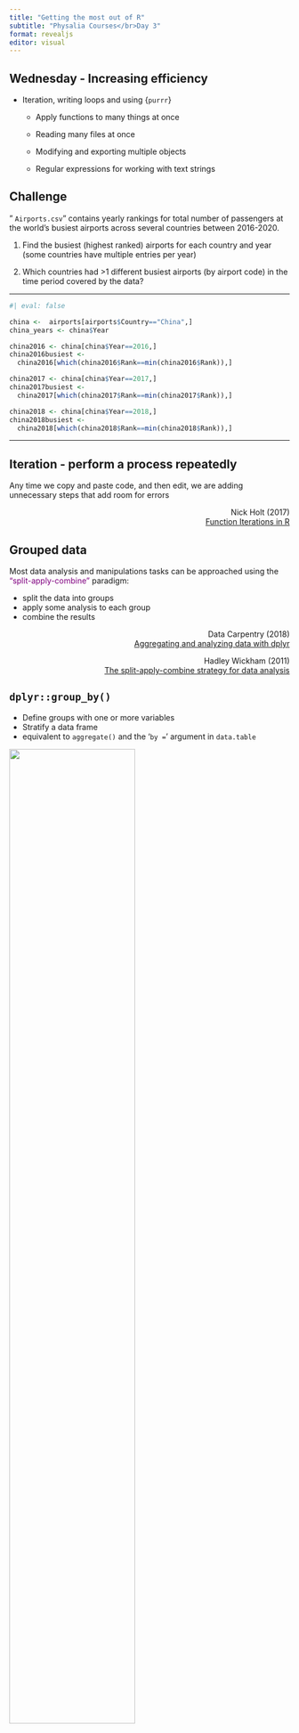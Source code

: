 ```yaml
---
title: "Getting the most out of R"
subtitle: "Physalia Courses</br>Day 3"
format: revealjs
editor: visual
---
```


## Wednesday - Increasing efficiency

- Iteration, writing loops and using {`purrr`}

  - Apply functions to many things at once

  - Reading many files at once

  - Modifying and exporting multiple objects

  - Regular expressions for working with text strings 

## Challenge


" `Airports.csv`" contains yearly rankings for total number of passengers at the world's busiest airports across several countries between 2016-2020.


1. Find the busiest (highest ranked) airports for each country and year (some countries have multiple entries per year)

2. Which countries had >1 different busiest airports (by airport code) in the time period covered by the data? 


---

```r
#| eval: false

china <-  airports[airports$Country=="China",]
china_years <- china$Year

china2016 <- china[china$Year==2016,] 
china2016busiest <- 
  china2016[which(china2016$Rank==min(china2016$Rank)),]

china2017 <- china[china$Year==2017,] 
china2017busiest <- 
  china2017[which(china2017$Rank==min(china2017$Rank)),]

china2018 <- china[china$Year==2018,] 
china2018busiest <- 
  china2018[which(china2018$Rank==min(china2018$Rank)),]

```

---

## Iteration - perform a process repeatedly

Any time we copy and paste code, and then edit, we are adding unnecessary steps that add room for errors

::: {style="text-align: right"}
Nick Holt (2017)  
[Function Iterations in R](https://nick-holt.github.io/2017/12/function-iterations-in-r/)
:::


## Grouped data

Most data analysis and manipulations tasks can be approached using the [“split-apply-combine”]{style="color: purple"} paradigm: 


- split the data into groups
- apply some analysis to each group
- combine the results


::: {style="text-align: right"}
Data Carpentry (2018)  
[Aggregating and analyzing data with dplyr](https://datacarpentry.org/R-genomics/04-dplyr.html)  

Hadley Wickham (2011)  
[The split-apply-combine strategy for data analysis](https://doi.org/10.18637/jss.v040.i01) 
:::


## `dplyr::group_by()`

- Define groups with one or more variables  
- Stratify a data frame 
- equivalent to `aggregate()` and the '`by = `' argument in `data.table`

![](imgs/groupby.PNG){width="67%"}    
from: Manipulación de datos en R con dplyr - Rubén Sánchez

---

## Aggregating or manipulating grouped data

Once `group_by()` creates a "grouped" version of a table, `dplyr` functions will manipulate each "group" separately and then combine the results. 

::: {style="text-align: right"}
RStudio (2021)  
[Data transformation with dplyr cheatsheet](
https://raw.githubusercontent.com/rstudio/cheatsheets/main/data-transformation.pdf)
:::


## Within groups, we can:

- summarize group values (mean, median)

- extract the first or last _n_ rows from each group

- find the minimum or maximum values

- remove duplicated rows

- count records, etc.

---

```r
head(msleep)
```

```r
msleep %>% head %>% gt() %>% 
  tab_style(
    cell_text(size = '21px'),
    locations = list(cells_body(),
                     cells_column_labels(everything()),
                     cells_title()))
```

---

## maximum `brainwt` for each order

```r
msleep %>% group_by(order) %>% slice_max(brainwt,n=1)
```


```r
msleep %>% group_by(order) %>% slice_max(brainwt,n=1)
```

---

### one row sampled randomly from each order
```r
msleep %>% group_by(order) %>% slice_sample(n=1)
```

.tinycode[
```r
msleep %>% group_by(order) %>% slice_sample(n=1)
```
]

---

### summarize

```r
msleep %>% group_by(order) %>% 
  summarize(mean_slp = mean(sleep_total),
            mean_brainwt=mean(brainwt))
```

```r
msleep %>% group_by(order) %>% 
  summarize(mean_slp = mean(sleep_total), mean_brainwt=mean(brainwt))
```


## Loops are fine

(and most of the time you don't have to write them yourselves anyway)

::: columns
::: {.column width="50%"}
![](imgs/loops.png)
:::

::: {.column width="50%"}
Jenny Bryan  
[purrr tutorial](https://jennybc.github.io/purrr-tutorial/index.html)  
[Data Rectangling](https://speakerdeck.com/jennybc/data-rectangling)  
[purrr workshop](https://speakerdeck.com/jennybc/purrr-workshop)
:::
:::

## For loops


::: columns
::: {.column width="50%"}
```r
for (value in sequence) {
   statement(s)
}
```

Execute a set of _statements_, once for each item in a vector, array, list, etc. and stop when the last element is reached. 

:::
::: {.column width="50%"}
```r
for (x in 1:7) {
  print(x)
} 
```
:::
:::

## Practice - for loops {background-color="#a4c5ff"}

Write a for loop to print every other letter in the alphabet (e.g. a,c,e,g)


## Loops and working with groups

```r
msleep %>% 
  group_by(order) %>%   # for order in orders
  slice_sample(1)       # statement to execute 
                        ## (sample element at random)
```

Similar to loops but we keep everything inside the data frame


## Vectorization is our friend

Operations occur in parallel on all elements, rather than on individual components in sequence

#### What will be the result here?

```r
x <- c(1,3,12,4,7,8)
x > 5
```


## Logical operators are vectorized (many other fns too!)

```r
x <- c(1,3,12,4,7,8)
x > 5
```

We don't need to type all of this out or a loop
```r
x[1]>5 ; x[2]>5
x[3]>5 ; x[4]>5
x[5]>5 ; x[6]>5
```

--------

![](imgs/dogscopy.jpg){width="36%"}
American Greetings


## If we really need to iterate

::: columns
::: {.column width="30%"}
![](imgs/purrr.jpeg)
:::

::: {.column width="70%"}
📦 **`purrr`** - Functional programming tools

- map functions to data  
- work efficiently with **lists**
- readable code

:::
:::



::: {style="text-align: right"}
Thomas Mock (2018)  
[Functional Programming in R with purrr](https://towardsdatascience.com/functional-programming-in-r-with-purrr-469e597d0229)
:::


---


[map(]{style="color:blue; font-family: monospace; font-weight: bold"}[.x]{style="color: red; font-family: Liberation Mono; font-weight: bold"}, [.f]{style="color: green; font-family: Liberation Mono; font-weight: bold"}[, ...)]{style="color:blue; font-family: Liberation Mono; font-weight: bold"}


for every element of [.x]{style="color: red; font-family: Liberation Mono; font-weight: bold"}

apply [.f]{style="color: green; font-family: Liberation Mono; font-weight: bold"}

...  arguments for [.f]{style="color: green; font-family: Liberation Mono; font-weight: bold"}



## Mapping functions to data

`map(.x,.f)`

We can specify [.f]{style="color: green; font-family: monospace; font-weight: bold"} as:


- an existing function  

- an anonymous function, defined on-the-fly

- a formula: unique to `purrr`,  provides a very concise way to define anonymous functions



## Functions


![](imgs/r-function-syntax.png)

From: [Learn by Example.com](https://www.learnbyexample.org/r-functions/)

## Function Definition

The '`function()`' function

`function( arglist ) expr`{style="font-size: 1.5em; text-align: center; font-family: monospace; font-weight: bold"}    


**arguments** (`arglist`): values passed to the function

**expression** `(expr)`: 
an object that represents an action that can be performed by R. **Expressions contain one or more statements**


## Defining a function 

```r
my_custom_function <- function(my_arg){
  my_arg+1 # statement
}

my_vector <- c(3,5,6,7)

my_custom_function(my_arg = my_vector)

```


---

The body of the function –the statements that are executed when it runs– is grouped with curly braces   (`{}`)

```r
myfun <- function(x) {
  x + 4 # statement
}
```

::: columns
::: {.column width="30%"}
```r
myfun(6)
myfun(x=6)
```
:::

::: {.column width="70%"}
Writing the names of arguments in a function call is optional, but for functions with >1 arguments the order of the argument values matters
:::
:::



---

**But** we _don't_ need curly braces for functions with only one statement

```r
f <- function(x) x+4   
f(x=6)
```

```r
f <- function(x) mean(x)/2   
f(c(6,43,12,5,7))
```

---

Enclose multi-statement function bodies in curly braces
```r
f <- function(x)  y <- (x*0.2885) log(y) # WON'T RUN  
```

Works, note the statements in separate lines
```r
f <- function(x) {
  y <- (x*0.2885) # this is a statement
  log(y)          # this is another statement
}

f(5)
```


## Anonymous functions

**Functions on the go**
(created and used but never assigned to a variable)

### Anonymous function syntax
```r
(function(x) x * x + 3)(10)
```

the function definition in anonymous functions needs to be wrapped in parentheses to separate function and arguments

---

```r
(function(x) x + 3)(10)
```

Behaves exactly the same as

```r
f <- function(x) x + 3
f(10)
# or 
f <- function(x) {x + 3}
f(10)

```

##  Shorthand notation (since R v4.1.0)

Replaces `function(x) {` with `\(x){`

```r

```


::: {style="text-align: right"}
Russ Hyde (2021)  
[New features in R 4.1.0](https://www.jumpingrivers.com/blog/new-features-r410-pipe-anonymous-functions/)
:::
----------

<blockquote class="twitter-tweet" data-conversation="none" data-dnt="true"><p lang="en" dir="ltr">For what it&#39;s worth, we&#39;re now de-emphasising ~ .x + 1 in purrr in favour of \(x) x + 1. And \(x) is an easy syntax to teach since once you know function(x), all you need to do is replace function with \.</p>&mdash; Hadley Wickham (@hadleywickham) <a href="https://twitter.com/hadleywickham/status/1569370104000815105?ref_src=twsrc%5Etfw">September 12, 2022</a></blockquote> <script async src="https://platform.twitter.com/widgets.js" charset="utf-8"></script> 

-------

## Anonymous functions


- Handy when we want to apply a user-defined operation to many things at once

- Also known as _lambda expressions_

- Self-contained

- Comparable with similar approaches in Python



## Why write our own functions

- Avoids repetition

- Brevity

- Less room for errors

- Take advantage of tools that help us apply functions to many things at once

::: {style="text-align: right"}
Jenny Bryan - Stat545  
[Write your own R functions](https://stat545.com/functions-part1.html)
:::



## Lists

Objects which contain elements of different types, such as numbers, strings, vectors, data frames, or even other lists

```r
my_list <- list(
  a_number = 7,
  a_vector = c("mouse", "cat", "dog"),
  a_dataframe = data.frame(
    a = 1:3, b = c("K", "L", "M")))
```

::: {style="text-align: right"}
Rebecca Barter (2019)  
[Learn to purrr](https://www.rebeccabarter.com/blog/2019-08-19_purrr/)
:::


---

```r
my_list
```


## List indexing
.center[
<img src="imgs/listspepper.png" width="76%" />   
]

Hadley Wickam (2015) on [Twitter](https://twitter.com/hadleywickham/status/643381054758363136?s=20&t=0Gu4Qs757o5KHEJR2ZwkEg)

---

We can also create lists by splitting other objects

Group and split with `dplyr` into a list of data frames, one for each group

```r
cars_country <- 
  gt::gtcars %>% group_by(ctry_origin) %>%
  group_split()
```

```r
cars_country <- 
  gt::gtcars %>% group_by(ctry_origin) %>%
  group_split()
```

```r
class(cars_country)
```

---

`group_keys()` retrieves the grouping data

```r
gt::gtcars %>% group_by(ctry_origin) %>%
  group_keys()
```

---

```r

cars_country[[1]] %>% 
  select(model,ctry_origin) %>% head

```

---

```r

cars_country[[2]] %>% 
  select(model,ctry_origin, hp, msrp) %>% 
  head

```

---

.center[
<img src="imgs/purrrPost.png" />   
]

::: {style="text-align: right"}
Luis (2017)
Export Iteratively  
https://luisdva.github.io/rstats/export-iteratively/
:::


## Why lists?

- Flexible, can store many kinds of objects

- We can easily create lists by splitting existing objects

- List elements can be named 


## Mapping functions to data 

- Apply functions to many things at once

- Reading many files at once

- Modifying and exporting multiple objects


## Apply functions to many things at once

```r
library(openintro)
library(purrr)
data("starbucks")
# create three vectors (numeric)
fat <- starbucks$fat
carb <- starbucks$carb
protein <- starbucks$protein
# put them in a list
nutrients <- list(fat,carb,protein)
# apply the mean function to each list element
map(nutrients,mean)
```


## Apply (custom) functions to many things at once 

```r
# fn that gets min, max, and range

getMinMaxRange <- function(x){
  min_x <- min(x)
  max_x <- max(x)
  maxmin <- max_x - min_x
  c(min_x, max_x, maxmin)
}

```



## Check that the function works for vectors

```r
library(openintro)
library(purrr)
data("starbucks")

# create three vectors (numeric)
fat <- starbucks$fat
carb <- starbucks$carb
protein <- starbucks$protein
# put them in a list
nutrients <- list(fat,carb,protein)
# apply the mean function to each list element
map(nutrients,mean)
# fn that gets min, max, and range

getMinMaxRange <- function(x){
  min_x <- min(x)
  max_x <- max(x)
  maxmin <- max_x - min_x
  c(min_x, max_x, maxmin)
}

```

```r
getMinMaxRange(protein)
getMinMaxRange(carb)
getMinMaxRange(fat)
```



## Use `map()` to apply the fn to all the list elements

```r
map(.x = nutrients, .f = getMinMaxRange)
```

---

## Type-specific `map()` 


`map()` always returns lists  

`map_lgl()` returns a logical  

`map_int()` returns an integer vector  

`map_dbl()` returns a double vector

`map_chr()` returns a character vector

`map_df()` returns a data frame


---

```r
map(nutrients, median)
map_dbl(nutrients, median)

```


## What about anonymous functions and formulas?

Once we know how to define new functions, we can write anonymous functions to express what we want to do if we only need to do it once.

::: {style="text-align: right"}
Mike Cheng (2019)
[Anonymous Functions in R - Part 1]  (https://coolbutuseless.github.io/2019/03/13/anonymous-functions-in-r-part-1/)
:::


## Anonymous functions and formulas

Same behavior
```r
numlist <- list(c(5:10),c(20:27))
# anonymous function
map(numlist, function(x) x+2)
# formula notation
map(numlist, ~ .x + 2)
```

---

.f2[In formula shorthand notation (defined with `~`) 
.b.code.red[.x] always refers to the element of the vector or list we are iterating on]

.f2[Behind the scenes .b.red[`~.x + 4`] becomes .b.red[`function(x) x+4`]]

---

## Reading or writing many files at once

.center.f2[`map(.x,.f)`]

.f2.red.b[`.x`] .f2[can be a list or vector of file paths]

.f2.green.b[`.f`] .f2[can be a function that reads or writes files]


---

## Practice - Let's create a directory full of text files


- load `openintro` and make the `nba_players_19` data available

- group the data by `team` then use `group_split()` to create a list of data frames, one for each team

- create a vector of team names
]

> 😲 We can iterate over two inputs simultaneously


## Mapping w/ two inputs

.center.f2[`map2(.x, .y, .f)`]

.f3[Both input lists or vectors are passed to function .b[.f]]

.pull-left[
<img align="middle" src="imgs/map2.png" width="87%" />    
]

.pull-right[
Altman et al. (2021)  
[Map with multiple inputs](https://dcl-prog.stanford.edu/purrr-parallel.html)
 ]
 
## Practice - Directory full of text files

- Create the folder "nbateams" inside your "Data" folder

- Use `here()` to build file (safe and portable) paths for each team in the vector of team names

- Feed the list of data frames and the vector of file paths to `readr::write_csv`
 
.center[🔥🏀🔥]

## Practice - Reading many files at once

- use `dir_ls()` to create a vector with the paths for your newly created csv files

- read each element of this vector with `map()` and `readr::read_csv()`

- BONUS CHALLENGE: type-specific mapping (putting everything into a data frame) will throw an error here. Why?
]


# Regular expressions and working with strings


## What are Regular Expressions?

- Also abbreviated as regex, R.E., or regexp (singular)  

- A concise language for describing patterns of text 

### Specially encoded 🧶[strings] of characters that match patterns in other text strings 


## Regular expressions


In practice, a computer language with its own terminologies and syntax

- Input as a text string that compiles into a mini program built specifically to identify a pattern. 

- Can be used to match, search, replace, or split text 


## 🧶Strings

A collection of characters that make up one element of a vector:


```r
test_string <- "This sentence is a string."
```


We can store multiple strings in a character vector:

```r
pets <-  c("dogs","cat","parrot","pig")
```

## Strings

::: columns
::: {.column width="50%"}
Headers and values in a data frame can also be strings:

```r
library(gt)
library(tibble)
library(magrittr)
drinks_df <- tibble(drink=c("Coffee","Tea","Juice"),price=c(3.50,2.99,3.20))
```

:::

::: {.column width="50%"}
```r
drinks_df %>%
  gt() %>%
  tab_style(
    style = list(
      cell_fill(color = "yellow")
    ),
    locations = cells_body(
      columns = vars(drink)
    )
  ) %>%
  tab_options(column_labels.background.color = "yellow")
```

:::
:::





<br/>
> Remember how we matched patterns in column names when working with `select()` and the `matches()` selection helper


## Strings in R are _case sensitive_

Uppercase and lowercase letters are treated as distinct


```r
"rat"=="rat"
```



```r
"rat"=="rAT"
```


## Regex searches are case sensitive by default

Our options:   

- Build case-insensitive regular expressions  

- Turn off case sensitivity in the matching 

- Modify the input text before matching 


## Why Learn Regular Expressions?


- Writing regular expressions = underutilized, valuable skill 

- Save time when we need to match, extract, or transform text by matching words, characters, and patterns

- Regular expressions can often **replace dozens of lines of code**

- Not specific to any particular programming language or command-line tool



## Regex - Getting started

.fl.w-third[
<div class="f2 mt1 pt0 code">Regexp</div>
</br>
]

.fl.w-third[
<div class="f2 mt0 pt0 code">Input string</div>
</br>
]

.fl.w-third[
<div class="f2 mt0 pt0 code">Match</div>
</br>
]
</br>

</br></br>



The matching is done by the regex engine. We do not access the engine directly, but functions that take regular expressions as arguments call on it whenever its needed.

---

## Getting started

::: columns
::: {.column width="33%"}
### Regexp
</br>
dog
:::

::: {.column width="33%"}
### Input string
</br>
"The dog is fat."

:::

::: {.column width="33%"}
### Match
</br>
The [dog]{style="color: orange"} is fat.


:::
:::

To search for a specific sequence of characters, the regexp (regular expression) we need is simply that sequence of characters]

> find a **d** followed by an **o** followed by a g. (all characters together and in that order when read from left to right)


## Online regex testers
Is the regular expression matching anything?


- [rubular](https://rubular.com/) by Michael Lovitt  

- [regex101](https://regex101.com/) by Firas Dib 

- [regexr](https://regexr.com/) by Grant Skinner 

- [regexpal](https://www.regexpal.com/) - part of Dan's Developer Tools 


## Regex Testers

![](imgs/regextester.png)

## Practice - Regex

Navigate to [rubular](https://rubular.com/), [regex101](https://regex101.com/), [regexr](https://regexr.com/), or [regexpal](https://www.regexpal.com/)

Input the following text into the test string field: 


milk  
rice   
cereal  
salt  
juice 

Write regular expressions (one at a time) to match the things we can drink and look at the match results


## Literal Characters and Metacharacters

Strings and regular expressions are made of characters

For regular expressions, characters can be grouped into two classes depending on their behavior


## Literal characters


If input string is **"dog"** and regex is [dog]{style="color: orange"}

We will get a match whenever the characters [d]{style="color: orange"}, [o]{style="color: orange"}, and [g]{style="color: orange"} occur consecutively in the input text


`"dog"` tells the regex engine:
find a [d]{style="color: orange"}, immediately followed by an [o]{style="color: orange"}, immediately followed by a [g]{style="color: orange"} **together and in that particular order**

## Literal characters (continued)

[d]{style="color: orange"}, [o]{style="color: orange"} and   [g]{style="color: orange"} are examples of literal characters]. 


They stand for exactly what they are: `d` in the regex matches a “d” in the input text, `o` matches an “o” in text, and so on.

------

The power and flexibility of regular expressions comes from their ability to describe more complex patterns.


If a text pattern can be described verbally, we can most likely write regular expression to match it.


## Possible patterns


- "dog" but not "dogs"  

- "dogs" but only if the match is at the start of the string,

- digits (0, 1, 2, 3, 4, 5, 6, 7, 8,  9)  

- "modeling" or "modelling"  (alternate spellings of the same word)

- words ending in "at" (words that begin or end with a specific pattern)

- strings that start with digits

- dates


## More possible patterns

- zip codes

- numbers inside square brackets and also the brackets  

- valid Twitter handles (start with @, no spaces or symbols, <16 characters)

- UPPERCASE words

## Metacharacters

To match more than literal strings of text, a small subset of characters that have special functionalities when they appear in a regular expression. Metacharacters do not stand for themselves, they interpreted in a special way.


Metacharacters include: [[]\^$.|?*+()][d]{style="color: orange"}, which are reserved for unique matching purposes.


.f3[
.b[Wildcards] stand in for unknown characters  
]


&nbsp; .f1.orange.pre[&nbsp;.&nbsp; ] &nbsp;&nbsp; match any character once
***


.b.orange[f..l] matches ".b.bg-yellow[fill]" and ".b.bg-yellow[fool]", but not "flail"  


.b.orange[.top] matches ".b.bg-yellow[stop]" and "is.b.bg-yellow[otop]e", but not "topple"  


> note the substring match in "is**otop**e" 

---

.f3[
.b[Character sets] match one or more characters enclosed in square brackets 
]

&nbsp;.b.orange.pre[&nbsp;[ ] &nbsp;] &nbsp;&nbsp; match a set of characters  
***

.b.orange[[cb]at] matches ".b.bg-yellow[cat]", and ".b.bg-yellow[bat]", but not "rat"

.b.orange[[CK]at[iey]] matches ".b.bg-yellow[Caty]", ".b.bg-yellow[Kati]", ".b.bg-yellow[Katy]", and ".b.bg-yellow[Kate]"

---

.f3[
.b[Negation tokens]&nbsp;  
  
.orange.b[[^]] 	&nbsp;&nbsp; match characters not in the specified character set]

> `^` must be the first character inside the brackets

***


.b.orange[[^aoeiou]] matches consonants


.b.orange[[^R]] matches everything except capital R

---


**Character ranges** indicate a series of sequential characters inside character sets 

Dash ([\-][d]{style="color: orange"} inside a character set abbreviates alphabetical or numeric sequences 

[[A-D]]{style="color: orange"} matches any single letter from A,B,C, or D (uppercase)


[[5-8]]{style="color: orange"}; matches any single digit between 5 and 8  

[A-Za-z]]{style="color: orange"}  matches all alphabetical characters


> Character sets are case sensitive


> character ranges can also be negated with `^`

## Anchors

Specify the relative position of the pattern being matched   


&nbsp;.orange.f3.pre[&nbsp;^&nbsp;] &nbsp;&nbsp;     starts with  
&nbsp;.f3.orange.pre[&nbsp;$&nbsp;]  &nbsp;&nbsp; ends with  
.b.orange[`^`] outside a pair of square brackets is an anchor
***



.b.orange[^mil] matches ".b.bg-yellow[mil]kshake" but not "family"  

.b.orange[ing$] matches "go.b.bg-yellow[ing]" but not "ingest"  

> note the substring matches


## Practice


- Write a regexp that can match **tail**, **tool**, **tall**, and **toil**  

- How can we match **Jocelyn**, **Jocelin**, and **Joselyn** but not Jozelyn using character sets?

.fl.w-third.pa0[.tc[
a) Joscel[iy]n
]]
.fl.w-third.pa0[.tc[
b) Jo[sc^z]el[yi]n
]]
.fl.w-third.pa0[.tc[
c) Jo[sc]el[yi]n
]]
]

---

class: inverse

.f3.white[
- Which of these regular expressions matches **`food`** at the beginning of a string?


.fl.w-25[.tl[
a) ^food
]]
.fl.w-25[.tl[
b) food
]]
.fl.w-25[.tl[
c) $food
]]
.fl.w-25[.tl[
d) food^
]]
]

---

.f3[**Quantifiers** specify how many times a character or character class must appear in the input for a match to be found]

&nbsp;.f2[.orange.f1[&nbsp;?&nbsp;] &nbsp;&nbsp;Zero or one ]  	
&nbsp;.f2[.orange.f1[&nbsp;\\\*&nbsp;] &nbsp;&nbsp;Zero or more occurrences] 	
&nbsp;.f2[.orange.f1[&nbsp;+&nbsp;]	 &nbsp;&nbsp;One or more occurrences]   
&nbsp;.f2[.orange.f1[&nbsp;{}] 	&nbsp;&nbsp;Exactly the specified number of occurrences]  	

> quantifiers apply to the preceding character


## Quantifiers


.b.orange[modell?ing] matches ".b.bg-yellow[modeling]" and ".b.bg-yellow[modelling]"  

> zero or one `els (l)`


.b.orange[ya*y!] matches ".b.bg-yellow[yy!]", ".b.bg-yellow[yay!]", ".b.bg-yellow[yaaay!]", ".b.bg-yellow[yaaaaaay!]", etc.

> zero or more `aes (a)`


## Quantifiers

.b.orange[no+] matches “.bg-yellow.b[no]”, “.bg-yellow.b[nooo]", ".bg-yellow.b[noooooo]", etc, but not “n”  

> one or more `oes (o)`


.b.orange[e{2}] matches .“k.b.purple.bg-yellow[ee]p” and “b.b.purple.bg-yellow[ee]" but not “meat” 

> exactly two `ees (e)`


---
class: inverse
## Practice

.f3.white[
- Use a quantifier to match **cute**, **cuuute**, **cuuuuuute**, and **cuuuuuuuuute**  

- How can we match Computer, computer, Computers, and computers?

.fl.w-third.pa0[.tc[
a) [cC]omputers?
]]
.fl.w-third.pa0[.tc[
b) Computers+
]]
.fl.w-third.pa0[.tc[
c) [cC]omputer[s]+
]]

]
---

.f3[
.b[Alternation] tokens separate a series of alternatives]  
.f3[.orange.b.pre[&nbsp;|&nbsp;] &nbsp;&nbsp; either or
]
***


.b.orange[dog|bird] matches ".b.purple.bg-yellow[dog]" or ".b.purple.bg-yellow[bird]"

.b.orange[gr(a|e)y] matches ".b.purple.bg-yellow[gray]" and ".b.purple.bg-yellow[grey]"
> note the alternation enclosed in brackets


---

.f3[
.b[Special sequences and escapes]<br>
.b.orange.pre[&nbsp;\\&nbsp;] 	&nbsp;&nbsp; signals a shorthand sequence or gives special characters a literal meaning
]


## Escapes
.b.orange[hello\\\\\\\\?] matches ".b.purple.bg-yellow[hello?]"

.f3[
> question mark treated as a literal character, but in R escape the backslash first
]



_Metacharacters inside a character set are stripped of their special nature_

---

.f3[.b[Shorthand sequences] are available to refer to commonly-used character sets
]

.b.orange[\w] &nbsp;letters, underscore, and numbers  <br>
.b.orange[\d] &nbsp;digits<br>
.orange.b[\t]  &nbsp;&nbsp; tab &nbsp;&nbsp;&nbsp;&nbsp;&nbsp;&nbsp;&nbsp;&nbsp;&nbsp;&nbsp;&nbsp;&nbsp;&nbsp;&nbsp;&nbsp;&nbsp;&nbsp;&nbsp;&nbsp;&nbsp; .orange.b[\n]  &nbsp; new line &nbsp; &nbsp;&nbsp;&nbsp;&nbsp;&nbsp;&nbsp;&nbsp;&nbsp;&nbsp; .orange.b[\s]  &nbsp;space<br>
.orange.b[\b]  &nbsp;word boundary<br>

>.small[Predefined character classes help us avoid malformed character sets]




## Word boundaries 

[\\b]{style="color: orange"}


Match **positions** between a _word_ character (letter, digit or underscore) and a non-word character (usually a space or the start/end of a string).


> Before a sequence of word characters

.b.orange[\\bcase] matches ".b.bg-yellow.purple[case]" and "two .b.bg-yellow.purple[case]s" but not "suitcase"  

> After a sequence of word characters

.b.orange[org\\b] matches "cyb.b.bg-yellow.purple[org] rebellion" but not "organic"



## _Word_ characters 

.b.orange[`\\w`]


Matches any character (letter, digit or underscore). Useful in combination with word boundaries and quantifiers.
***  


Equivalent to .orange[\[a-zA-Z0-9_\]]


.b.orange[\\w] matches letters (case insensitive), numbers, and underscores in:

.b.bg-yellow.purple[F33d].%.b.bg-yellow.purple[the_mÖusE] .b.bg-yellow.purple[pl]@.b.bg-yellow.purple[ase]!!# 


## Practice

.f3.white[
Enter "That athlete is at the squat rack" as the test string in a regex tester.

Explain the matches obtained with the following three regular expressions?
 
 a) at  
 b) \bat  
 c) at\b
]
---

## Anchor, wildcard with quantifier (0 or more)

.b.orange[^can.\\\*] matches ".b.purple.bg-yellow[can]", ".b.purple.bg-yellow[can]ine", ".b.purple.bg-yellow[can]oli", and ".b.purple.bg-yellow[can]adian"

##  Wildcard and quantifier
.b.orange[A.\\*x] strings that start with "**A**" and end with "**x**"


## Shorthand sequence (space) and quantifier

.b.orange[\\s{3}] matches three spaces 


## Anchors, character set, and quantifier (one or more) 

.b.orange[^[a-z]+$] matches a lowercase string


---

## Word characters, quantifiers, word boundaries, and anchors

.b.orange[\w+\b$] matches the last word in a string

"Fix the .b.purple.bg-yellow[car]."  
"12 .b.purple.bg-yellow[eggs]"

.b.orange[^\w+\b] matches the first word in a string

".b.purple.bg-yellow[Fix] the car."  
".b.purple.bg-yellow[12] eggs"


---

![](imgs/regular-expressions.svg)

</br>

Modified from '[Regular Expressions](https://github.com/rstudio/concept-maps/#regular-expressions)' concept map by Greg Wilson]

## Practice

Write regular expressions to match the following, making sure they work in an interactive regex tester:

1. strings with both letters and digits
2. strings ending in a period
3. lowercase strings
4. exactly four digits
5. strings without the letter _**s**_


# Regex in R

------

We can match column names and values in `character` strings with regular expressions


![](imgs/regexsubsetting.png)



## 📦 `stringr`

Cohesive set of functions for string manipulation


- Function names start with **`str_`**   

- All functions take a vector of strings as the first argument (pipe-friendly)  

**`regex()`** modifier to control matching behavior

`ignore_case=TRUE` will make matches case insensitive


## `stringr` examples

**Matches?**

```r
str_detect(string = c("catalog", "battlecat", "apple"), pattern = "cat")
```

Output is a logical, TRUE or FALSE vector of the same length as our input string


## `stringr` examples

**Which elements contain matches?**

```r
str_which(string = c("catalog", "battlecat", "apple"), pattern = "cat")
```

Output is the index for each of the matching elements

## `stringr` examples

**Replacing matches**

```r
str_replace(string = c("colour", "neighbour", "honour"),
            pattern = "ou",
            replacement = "o")
```


## `stringr` examples

**Case insensitive matching**

```r
str_replace(string = c("colOur", "neighboUr", "honOUr"),
            pattern = regex("ou", ignore_case = TRUE),   
            replacement = "o") 
```


## `stringr` examples

**Case insensitive matching**

```r
str_replace(string = c("colOur", "neighboUr", "honOUr"),
            pattern = regex("ou", ignore_case = TRUE),  #<< 
            replacement = "o") 
```


## `stringr` examples

**Case insensitive matching**

```r
str_replace(string = c("colOur", "neighboUr", "honOUr"),
            pattern = regex("ou", ignore_case = TRUE),  #<< 
            replacement = "o") 
```

```r
str_replace(string = c("colOur", "neighboUr", "honOUr"),
            pattern = regex("ou", ignore_case = TRUE),
            replacement = "o") 
```



## Practice - `stringr`


Match these REs against the test vector below using `str_detect`.  Can you explain the matches?

Regular expressions
1. ^dog
2. ^[a-z]+$
3. \\\\d
]

```r
test_vector <- c("Those dogs are small.","dogs and cats",
                 "34","(34)","rat","watchdog","placemat",
                 "BABY","2011_April","mice")
```


## Using regular expressions in data manipulation

Select, subset, keep, or discard rows and columns

Substitute or recode values

Extract or remove substrings


## Cleaning data with regex

To select variables with 📦 `dplyr`] and `tidyr`, we:

- write out their names   

- refer to them by position  

- specify ranges of contiguous variables

- use 📦 `tidyselect` helper functions

---

## 📦 `tidyselect` helpers


**`matches()`**: takes regular expressions, and selects variables that match a given pattern


**`starts_with()`**: Starts with a prefix  

**`ends_with()`**: Ends with a suffix  

**`contains()`**: Contains a literal string 



## Selecting columns by name

`penguins` data from 📦 `palmerpenguins`

```r
names(penguins)
```

```r
penguins %>% 
  select(species, bill_length_mm, flipper_length_mm) %>% sample_n(3)
```

## Selecting columns by matches in variable names

```r
penguins %>% 
  select(species, matches("length")) %>% 
  sample_n(3)
```


## Match values and filter rows


Mammals sleep dataset (`msleep`) from 📦 .red.b[`ggplot2`]

```r
library(ggplot2)
```

```r
msleep %>% select(name,genus) %>% sample_n(4)
```


## Match values and filter rows

Filter to keep rats only

```r
msleep %>% 
  select(name,genus) %>% 
  filter(str_detect(string = name,pattern = "rat"))
```


## Practice

🐀 After running the code below, how can we exclude muskrats from the matches?

```r
msleep %>% 
  select(name,genus) %>% 
  filter(str_detect(string = name,pattern = "rat"))
```


